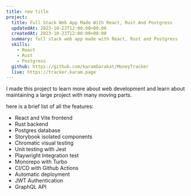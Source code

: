 ```yaml
---
title: new title
project: 
  title: Full Stack Web App Made With React, Rust And Postgress
  updatedAt: 2023-10-23T12:00:00+00:00
  createdAt: 2023-10-23T12:00:00+00:00
  summary: full stack web app made with React, Rust and Postgress
  skills:
    - React
    - Rust
    - Postgress
  github: https://github.com/karambarakat/MoneyTracker
  live: https://tracker.karam.page
---
```



I made this project to learn more about web development and learn about maintaining a large project with many moving parts.

here is a brief list of all the features:
- React and Vite frontend
- Rust backend
- Postgres database
- Storybook isolated components
- Chromatic visual testing
- Unit testing with Jest
- Playwright Integration test
- Monorepo with Turbo
- CI/CD with Github Actions
- Automatic deployment
- JWT Authentication
- GraphQL API
